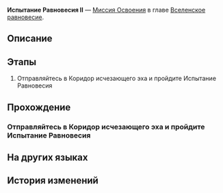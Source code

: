 {{Дополнить|Диалоги.}}
{{Миссия Инфобокс
|id              = 4020102
|Название        = 
|Изображение     = Миссия Освоения Испытание Равновесия II.png
|Тип             = Миссия Освоения
|События         = 
|Глава           = Вселенское равновесие
|Условия         = 
* Достигните [[Уровень Освоения|Уровня Освоения]] 30
* Завершена [[Миссия Освоения]] ''[[Возвращение]]''
|Персонажи       = Первопроходец
|СтартЛокация    = [[Ярило-VI]] — [[Коридор исчезающего эха]]
|Локации         = Коридор исчезающего эха
|Предыдущая      = Возвращение
|Следующая       = 
|Награды         = Счётчик Освоения*1; Звёздный пропуск*3; Путеводитель путешественника*8; Очищенный эфир*6; Wrathful Gauntlets*3; Кредиты*40 000
}}
'''Испытание Равновесия II''' — [[Миссия Освоения]] в главе [[Вселенское равновесие]].

==Описание==
{{Описание|Вы завершили второе испытание Равновесия, укрепив равновесие между собой и вселенной.}}

==Этапы==
# Отправляйтесь в Коридор исчезающего эха и пройдите Испытание Равновесия

==Прохождение==
{{Дополнить}}

===Отправляйтесь в Коридор исчезающего эха и пройдите Испытание Равновесия===
{{Описание миссии|локация=Коридор исчезающего эха|Арбитр снова здесь. Вы уже хорошо осведомлены о содержании, формате, плюсах и минусах, не так ли? Тогда идите. Ради Равновесия...}}
{{Диалог Начало}}
{{Диалог Конец}}

==На других языках==
{{На других языках
|en   = Trial of Equilibrium: Part Two
|zhs  = 「均衡」的试炼•贰
|zht  = 「均衡」的試煉•貳
|ja   = 「均衡」の試練・弐
|ko   = 「균형」의 시련•2
|es   = Prueba del Equilibrio (II)
|fr   = Épreuve de l'Équilibre &mdash; Deuxième&nbsp;partie
|ru   = Испытание Равновесия II
|th   = บททดสอบแห่งความสมดุล - 2
|vi   = Rèn Luyện Cân Bằng-2
|de   = Prüfung der Balance&nbsp;– Zwei
|id   = Ujian "Equilibrium" (II)
|pt   = Prova do Equilíbrio: Parte Dois
}}

==История изменений==
{{История изменений|2.7}}
